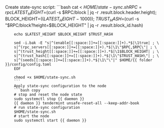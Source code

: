  Create state-sync script:
        ```bash
        cat <<EOF > $HOME/state-sync.sh
        RPC={{ rpc }}
        LATEST_HEIGHT=$(curl -s \$RPC/block | jq -r .result.block.header.height); \
        BLOCK_HEIGHT=$((LATEST_HEIGHT - 1000)); \
        TRUST_HASH=$(curl -s "\$RPC/block?height=$BLOCK_HEIGHT" | jq -r .result.block_id.hash)

        echo $LATEST_HEIGHT $BLOCK_HEIGHT $TRUST_HASH

        sed -i.bak -E "s|^(enable[[:space:]]+=[[:space:]]+).*$|\1true| ; \
        s|^(rpc_servers[[:space:]]+=[[:space:]]+).*$|\1\"$RPC,$RPC\"| ; \
        s|^(trust_height[[:space:]]+=[[:space:]]+).*$|\1$BLOCK_HEIGHT| ; \
        s|^(trust_hash[[:space:]]+=[[:space:]]+).*$|\1\"$TRUST_HASH\"| ; \
        s|^(seeds[[:space:]]+=[[:space:]]+).*$|\1\"\"|" $HOME/{{ folder }}/config/config.toml
        EOF

        chmod +x $HOME/state-sync.sh
        ```
        Apply state-sync configuration to the node
        ```bash copy
        # stop and reset the node state
        sudo systemctl stop {{ daemon }}
        {{ daemon }} tendermint unsafe-reset-all --keep-addr-book
        # run state-sync configuration
        $HOME/state-sync.sh
        # start the node 
        sudo systemctl start {{ daemon }}
```